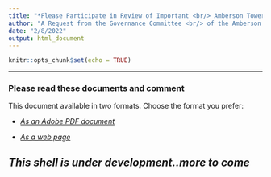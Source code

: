```yaml
---
title: "*Please Participate in Review of Important <br/> Amberson Towers Condominium Documents*"
author: "A Request from the Governance Committee <br/> of the Amberson Towers Condominium Council"
date: "2/8/2022"
output: html_document
---
```


```r
knitr::opts_chunk$set(echo = TRUE)
```

***

### Please read these documents and comment

This document available in two formats. Choose the format you prefer:

* [*As an Adobe PDF document*](DraftRules.pdf) 

* [*As a web page*](DraftRules.html)

## *This shell is under development..more to come*